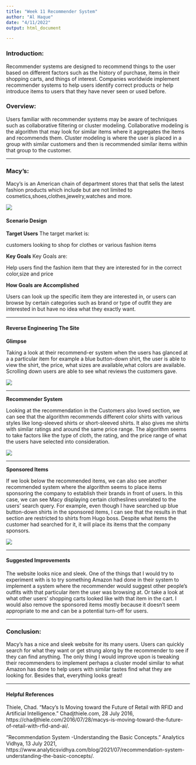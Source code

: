 ---
title: "Week 11 Recommender System"
author: "Al Haque"
date: "4/11/2022"
output: html_document

---

### Introduction: 

  Recommender systems are designed to recommend things to the user based on different factors such as the history of purchase, items in their shopping carts, and things of interest. Companies worldwide implement recommender systems to help users identify correct products or help introduce items to users that they have never seen or used before. 
  
### Overview: 
 Users familiar with recommender systems may be aware of techniques such as collaborative filtering or cluster modeling. Collaborative modeling is the algorithm that may look for similar items where it aggregates the items and recommends them. Cluster modeling is where the user is placed in a group with similar customers and then is recommended similar items within that group to the customer. 
 
------

### Macy's:
 Macy's is an American chain of department stores that that sells the latest fashion products which include but are not limited to cosmetics,shoes,clothes,jewelry,watches and more.

![](https://i.imgur.com/bjtfwuE.png)
 
#### Scenario Design
__Target Users__
The target market is: 
 
customers looking to shop for clothes or various fashion items 

__Key Goals__
Key Goals are:

Help users find the fashion item that they are interested for in the correct color,size and price

__How Goals are Accomplished__

Users can look up the specific item they are interested in, or users can browse by certain categories such as brand or type of outfit they are interested in but have no idea what they exactly want. 

------

#### Reverse Engineering The Site 
__Glimpse__

Taking a look at their recommend-er system when the users has glanced at a a particular item for example a blue button-down shirt, the user is able to view the shirt, the price, what sizes are available,what colors are available. Scrolling down users are able to see what reviews the customers gave.  

![](https://i.imgur.com/v4haybJ.png) 


------


__Recommender System__ 


Looking at the recommendation in the Customers also loved section, we can see that the algorithm recommends different color shirts with various styles like long-sleeved shirts or short-sleeved shirts. It also gives me shirts with similar ratings and around the same price range. The algorithm seems to take factors like the type of cloth, the rating, and the price range of what the users have selected into consideration. 
  
![](https://i.imgur.com/ZscsaZa.png)

------

__Sponsored Items__


If we look below the recommended items, we can also see another recommended system where the algorithm seems to place items sponsoring the company to establish their brands in front of users. In this case, we can see Macy displaying certain clotheslines unrelated to the users' search query. For example, even though I have searched up blue button-down shirts in the sponsored items, I can see that the results in that section are restricted to shirts from Hugo boss. Despite what items the customer had searched for it, it will place its items that the company sponsors. 

![](https://i.imgur.com/HjnomcQ.png)

------

#### Suggested Improvements 

The website looks nice and sleek. One of the things that I would try to experiment with is to try something Amazon had done in their system to implement a system where the recommender would suggest other people's outfits with that particular item the user was browsing at. Or take a look at what other users' shopping carts looked like with that item in the cart. I would also remove the sponsored items mostly because it doesn't seem appropriate to me and can be a potential turn-off for users. 

------

### Conclusion: 

Macy's has a nice and sleek website for its many users. Users can quickly search for what they want or get strung along by the recommender to see if they can find anything. The only thing I would improve upon is tweaking their recommenders to implement perhaps a cluster model similar to what Amazon has done to help users with similar tastes find what they are looking for. Besides that, everything looks great! 

------

#### Helpful References

Thiele, Chad. “Macy's Is Moving toward the Future of Retail with RFID and Artificial Intelligence.” Chadjthiele.com, 28 July 2016, https://chadjthiele.com/2016/07/28/macys-is-moving-toward-the-future-of-retail-with-rfid-and-ai/. 

“Recommendation System -Understanding the Basic Concepts.” Analytics Vidhya, 13 July 2021, https://www.analyticsvidhya.com/blog/2021/07/recommendation-system-understanding-the-basic-concepts/. 

